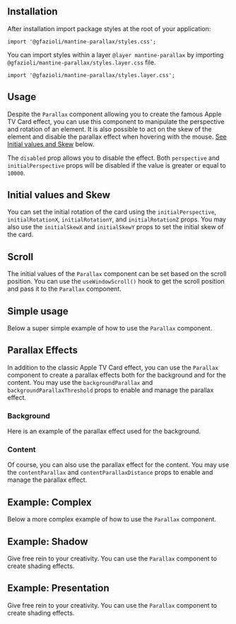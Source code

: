 
## Installation

<InstallScript packages="@gfazioli/mantine-parallax" />

After installation import package styles at the root of your application:

```tsx
import '@gfazioli/mantine-parallax/styles.css';
```

You can import styles within a layer `@layer mantine-parallax` by importing `@gfazioli/mantine-parallax/styles.layer.css` file.

```tsx
import '@gfazioli/mantine-parallax/styles.layer.css';
```

## Usage

Despite the `Parallax` component allowing you to create the famous Apple TV Card effect, you can use this component to manipulate the perspective and rotation of an element. It is also possible to act on the skew of the element and disable the parallax effect when hovering with the mouse. [See Initial values and Skew](#initial-values-and-skew) below.

The `disabled` prop allows you to disable the effect. Both `perspective` and `initialPerspective` props will be disabled if the value is greater or equal to `10000`.

<Demo data={demos.configurator} />

## Initial values and Skew

You can set the initial rotation of the card using the `initialPerspective`, `initialRotationX`, `initialRotationY`, and `initialRotationZ` props.
You may also use the `initialSkewX` and `initialSkewY` props to set the initial skew of the card.

<Demo data={demos.initial} />

## Scroll

The initial values of the `Parallax` component can be set based on the scroll position. You can use the `useWindowScroll()` hook to get the scroll position and pass it to the `Parallax` component.

<Demo data={demos.scroll} />

## Simple usage

Below a super simple example of how to use the `Parallax` component.

<Demo data={demos.usage} />

## Parallax Effects

In addition to the classic Apple TV Card effect, you can use the `Parallax` component to create a parallax effects both for the background and for the content. You may use the `backgroundParallax` and `backgroundParallaxThreshold` props to enable and manage the parallax effect.

### Background

Here is an example of the parallax effect used for the background.

<Demo data={demos.background} />

### Content

Of course, you can also use the parallax effect for the content. You may use the `contentParallax` and `contentParallaxDistance` props to enable and manage the parallax effect.

<Demo data={demos.parallax} />

## Example: Complex

Below a more complex example of how to use the `Parallax` component.

<Demo data={demos.full} />

## Example: Shadow

Give free rein to your creativity. You can use the `Parallax` component to create shading effects.

<Demo data={demos.shadow} />

## Example: Presentation

Give free rein to your creativity. You can use the `Parallax` component to create shading effects.

<Demo data={demos.presentation} />
